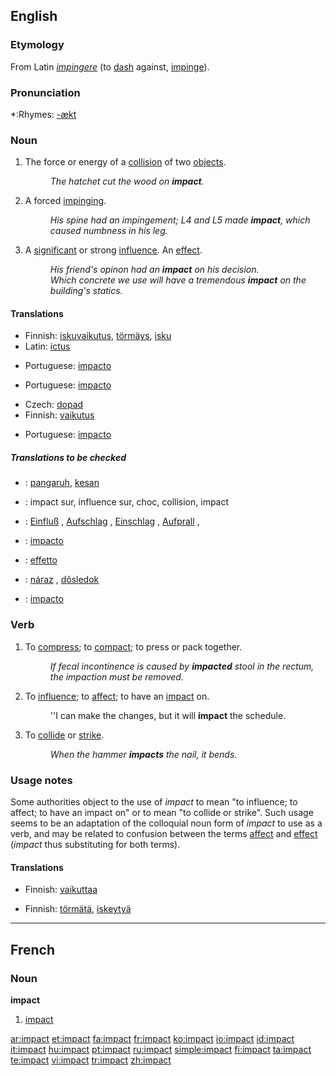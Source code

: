 ==English==

===Etymology===
From Latin ''[[impingere]]'' (to [[dash]] against, [[impinge]]).

===Pronunciation===
*:Rhymes: [[Rhymes:English:-ækt|-ækt]]

===Noun===
{{en-noun}}

# The force or energy of a [[collision]] of two [[object]]s.
#:''The hatchet cut the wood on '''impact'''.''
# {{context|mainly|medicine}} A forced [[impinge|impinging]].
#:''His spine had an impingement; L4 and L5 made '''impact''', which caused numbness in his leg.''
# A [[significant]] or strong [[influence]]. An [[effect]].
#:''His friend's opinon had an '''impact''' on his decision.''
#:''Which concrete we use will have a tremendous '''impact''' on the building's statics.''

====Translations====
{{trans-top|The force or energy of a collision of two objects}}
*Finnish: [[iskuvaikutus]], [[törmäys]], [[isku]]
*Latin: [[ictus]]
{{trans-mid}}
*Portuguese: [[impacto]] {{m}}
{{trans-bottom}}

{{trans-top|A forced impinging}}
{{trans-mid}}
*Portuguese: [[impacto]] {{m}}
{{trans-bottom}}

{{trans-top|A significant or strong influence}}
* Czech: [[dopad]] {{m}}
*Finnish: [[vaikutus]]
{{trans-mid}}
*Portuguese: [[impacto]] {{m}}
{{trans-bottom}}

=====Translations to be checked=====
{{checktrans}}
{{top}}
*{{ttbc|Malay}}: [[pangaruh]], [[kesan]]
*{{ttbc|French}}: impact sur, influence sur, choc, collision, impact
*{{ttbc|German}}: [[Einfluß]] {{m}}, [[Aufschlag]] {{m}}, [[Einschlag]] {{m}}, [[Aufprall]] {{m}},
*{{ttbc|Interlingua}}: [[impacto]]
{{mid}}
*{{ttbc|Italian}}: [[effetto]]
*{{ttbc|Slovak}}: [[náraz]] {{m}}, [[dôsledok]] {{m}}
*{{ttbc|Spanish}}: [[impacto]] {{m}}
{{bottom}}

===Verb===
{{en-verb}}

# To [[compress]]; to [[compact]]; to press or pack together.
#:''If fecal incontinence is caused by '''impacted''' stool in the rectum, the impaction must be removed.''
# {{proscribed}} To [[influence]]; to [[affect]]; to have an [[impact#Noun|impact]] on.
#:''I can make the changes, but it will '''impact''' the schedule.
# To [[collide]] or [[strike]].
#:''When the hammer '''impacts''' the nail, it bends.''

===Usage notes===
Some authorities object to the use of ''impact'' to mean "to influence; to affect; to have an impact on" or to mean "to collide or strike".  Such usage seems to be an adaptation of the colloquial noun form of ''impact'' to use as a verb, and may be related to confusion between the terms [[affect]] and [[effect]] (''impact'' thus substituting for both terms).

====Translations====
{{rfc-level|Translations at L4+ not in L3 POS section}}
{{trans-top|To compress}}
{{trans-mid}}
{{trans-bottom}}

{{trans-top|To influence}}
*Finnish: [[vaikuttaa]]
{{trans-mid}}
{{trans-bottom}}

{{trans-top|To collide or strike}}
*Finnish: [[törmätä]], [[iskeytyä]]
{{trans-mid}}
{{trans-bottom}}

----

==French==

===Noun===
'''impact'''

# [[impact]]

[[ar:impact]]
[[et:impact]]
[[fa:impact]]
[[fr:impact]]
[[ko:impact]]
[[io:impact]]
[[id:impact]]
[[it:impact]]
[[hu:impact]]
[[pt:impact]]
[[ru:impact]]
[[simple:impact]]
[[fi:impact]]
[[ta:impact]]
[[te:impact]]
[[vi:impact]]
[[tr:impact]]
[[zh:impact]]